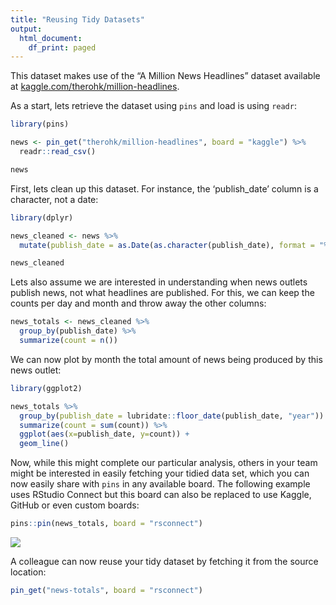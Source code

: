 ```yaml
---
title: "Reusing Tidy Datasets"
output:
  html_document:
    df_print: paged
---
```


This dataset makes use of the "A Million News Headlines" dataset available at [kaggle.com/therohk/million-headlines](https://www.kaggle.com/therohk/million-headlines).

As a start, lets retrieve the dataset using `pins` and load is using `readr`:

```r
library(pins)

news <- pin_get("therohk/million-headlines", board = "kaggle") %>%
  readr::read_csv()

news
```

First, lets clean up this dataset. For instance, the 'publish_date' column is a character, not a date:

```r
library(dplyr)

news_cleaned <- news %>%
  mutate(publish_date = as.Date(as.character(publish_date), format = "%Y%m%d"))

news_cleaned
```

Lets also assume we are interested in understanding when news outlets publish news, not what headlines are published. For this, we can keep the counts per day and month and throw away the other columns:

```r
news_totals <- news_cleaned %>%
  group_by(publish_date) %>%
  summarize(count = n())
```

We can now plot by month the total amount of news being produced by this news outlet:

```r
library(ggplot2)

news_totals %>%
  group_by(publish_date = lubridate::floor_date(publish_date, "year")) %>%
  summarize(count = sum(count)) %>%
  ggplot(aes(x=publish_date, y=count)) +
  geom_line() 
```

Now, while this might complete our particular analysis, others in your team might be interested in easily fetching your tidied data set, which you can now easily share with `pins` in any available board. The following example uses RStudio Connect but this board can also be replaced to use Kaggle, GitHub or even custom boards:

```r
pins::pin(news_totals, board = "rsconnect")
```

![](images/reusing-analysis-rsconnect.png)

A colleague can now reuse your tidy dataset by fetching it from the source location:

```r
pin_get("news-totals", board = "rsconnect")
```
